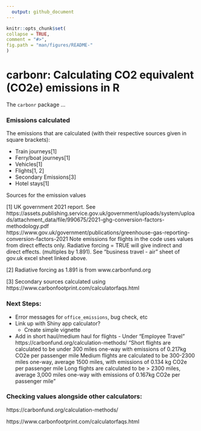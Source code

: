 ```yaml
---
  output: github_document
---
```

  
  <!-- README.md is generated from README.Rmd. Please edit that file -->
  
  ```r
knitr::opts_chunk$set(
  collapse = TRUE,
  comment = "#>",
  fig.path = "man/figures/README-"
)
```

# carbonr: Calculating CO2 equivalent (CO2e) emissions in R

The `carbonr` package ...

### Emissions calculated
The emissions that are calculated (with their respective sources given in square brackets):
  
* Train journeys[1]
* Ferry/boat journeys[1]
* Vehicles[1]
* Flights[1, 2]
* Secondary Emissions[3]
* Hotel stays[1]

Sources for the emission values

[1] UK government 2021 report.
See https://assets.publishing.service.gov.uk/government/uploads/system/uploads/attachment_data/file/990675/2021-ghg-conversion-factors-methodology.pdf
https://www.gov.uk/government/publications/greenhouse-gas-reporting-conversion-factors-2021
Note emissions for flights in the code uses values from direct effects only. Radiative forcing = TRUE will give indirect and direct effects. (multiples by 1.891). See "business travel - air" sheet of gov.uk excel sheet linked above.

[2] 
Radiative forcing as 1.891 is from www.carbonfund.org

[3]
Secondary sources calculated using https://www.carbonfootprint.com/calculatorfaqs.html

### Next Steps:
* Error messages for `office_emissions`, bug check, etc
* Link up with Shiny app calculator?
  * Create simple vignette
* Add in short haul/medium haul for flights - Under "Employee Travel" https://carbonfund.org/calculation-methods/
  "Short flights are calculated to be under 300 miles one-way with emissions of 0.217kg CO2e per passenger mile
Medium flights are calculated to be 300-2300 miles one-way, average 1500 miles, with emissions of 0.134 kg CO2e per passenger mile
Long flights are calculated to be > 2300 miles, average 3,000 miles one-way with emissions of 0.167kg CO2e per passenger mile"


### Checking values alongside other calculators:

https://carbonfund.org/calculation-methods/
  
https://www.carbonfootprint.com/calculatorfaqs.html